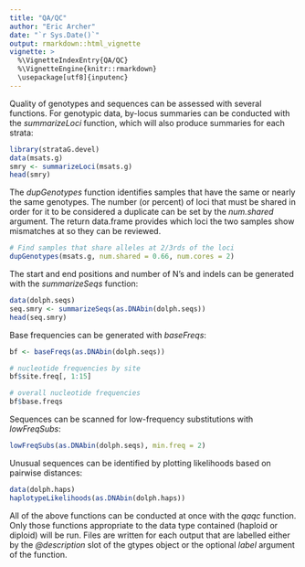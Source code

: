 ```yaml
---
title: "QA/QC"
author: "Eric Archer"
date: "`r Sys.Date()`"
output: rmarkdown::html_vignette
vignette: >
  %\VignetteIndexEntry{QA/QC}
  %\VignetteEngine{knitr::rmarkdown}
  \usepackage[utf8]{inputenc}
---
```

Quality of genotypes and sequences can be assessed with several functions. For genotypic data, by-locus summaries can be conducted with the _summarizeLoci_ function, which will also produce summaries for each strata:
```r
library(strataG.devel)
data(msats.g)
smry <- summarizeLoci(msats.g)
head(smry)
```


The _dupGenotypes_ function identifies samples that have the same or nearly the same genotypes. The number (or percent) of loci that must be shared in order for it to be considered a duplicate can be set by the _num.shared_ argument. The return data.frame provides which loci the two samples show mismatches at so they can be reviewed.
```r
# Find samples that share alleles at 2/3rds of the loci
dupGenotypes(msats.g, num.shared = 0.66, num.cores = 2)
```

The start and end positions and number of N's and indels can be generated with the _summarizeSeqs_ function:
```r
data(dolph.seqs)
seq.smry <- summarizeSeqs(as.DNAbin(dolph.seqs))
head(seq.smry)
```

Base frequencies can be generated with _baseFreqs_:
```r
bf <- baseFreqs(as.DNAbin(dolph.seqs))

# nucleotide frequencies by site
bf$site.freq[, 1:15]

# overall nucleotide frequencies
bf$base.freqs
```

Sequences can be scanned for low-frequency substitutions with _lowFreqSubs_:
```r
lowFreqSubs(as.DNAbin(dolph.seqs), min.freq = 2)
```

Unusual sequences can be identified by plotting likelihoods based on pairwise distances:
```r
data(dolph.haps)
haplotypeLikelihoods(as.DNAbin(dolph.haps))
```

All of the above functions can be conducted at once with the _qaqc_ function. Only those functions appropriate to the data type contained (haploid or diploid) will be run. Files are written for each output that are labelled either by the _\@description_ slot of the gtypes object or the optional _label_ argument of the function.